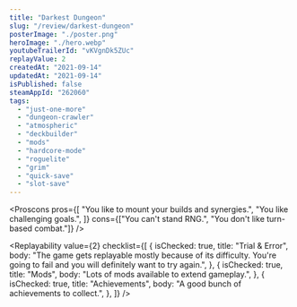 ```yaml
---
title: "Darkest Dungeon"
slug: "/review/darkest-dungeon"
posterImage: "./poster.png"
heroImage: "./hero.webp"
youtubeTrailerId: "vKVgnDk5ZUc"
replayValue: 2
createdAt: "2021-09-14"
updatedAt: "2021-09-14"
isPublished: false
steamAppId: "262060"
tags:
  - "just-one-more"
  - "dungeon-crawler"
  - "atmospheric"
  - "deckbuilder"
  - "mods"
  - "hardcore-mode"
  - "roguelite"
  - "grim"
  - "quick-save"
  - "slot-save"
---
```


<Proscons
  pros={[
    "You like to mount your builds and synergies.",
    "You like challenging goals.",
  ]}
  cons={["You can't stand RNG.", "You don't like turn-based combat."]}
/>

<Section className="mt-10" title="Worth mentioning...">
  <List
    className="mt-5"
    items={[
      {
        mood: "kudos",
        content: "Voice acting, graphics and visuals are top notch.",
      },
      {
        mood: "negative",
        content: "The RNG can be annoying.",
      },
    ]}
  />
</Section>

<Replayability
  value={2}
  checklist={[
    {
      isChecked: true,
      title: "Trial & Error",
      body: "The game gets replayable mostly because of its difficulty. You're going to fail and you will definitely want to try again.",
    },
    {
      isChecked: true,
      title: "Mods",
      body: "Lots of mods available to extend gameplay.",
    },
    {
      isChecked: true,
      title: "Achievements",
      body: "A good bunch of achievements to collect.",
    },
  ]}
/>

